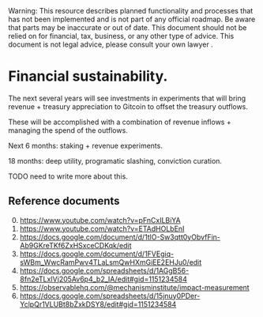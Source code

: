
<Callout type="warning">
  Warning: This resource describes planned functionality and processes that has
  not been implemented and is not part of any official roadmap. Be aware that parts may be inaccurate or out of
  date.  This document should not be relied on for financial, tax, business, or any other type of advice.  This document is not legal advice, please consult your own lawyer .
</Callout>

# Financial sustainability.


The next several years will see investments in experiments that will bring revenue + treasury appreciation to Gitcoin to offset the treasury outflows.

These will be accomplished with a combination of revenue inflows + managing the spend of the outflows.

Next 6 months: staking + revenue experiments.

18 months: deep utility, programatic slashing, conviction curation.


TODO need to write more about this.


## Reference documents

0. https://www.youtube.com/watch?v=pFnCxILBiYA
1. https://www.youtube.com/watch?v=ETAdHOLbEnI
2. https://docs.google.com/document/d/1tlO-Sw3qtt0yObvfFin-Ab9GKreTKf6ZxHSxceCDKqk/edit
3. https://docs.google.com/document/d/1FVEgiq-sWBm_WwcRamPwv4TLaLsmQwHXmGiEE2EHJu0/edit
4. https://docs.google.com/spreadsheets/d/1AGgB56-8fn2eTLxIVj205Av6p4_b2_IA/edit#gid=1151234584
5. https://observablehq.com/@mechanisminstitute/impact-measurement
6. https://docs.google.com/spreadsheets/d/15jnuy0PDer-YclpQr1VLUBt8bZxkDSY8/edit#gid=1151234584

